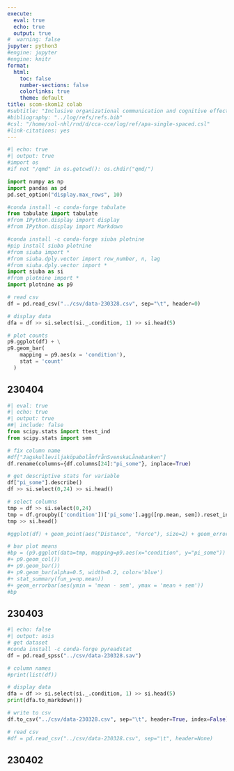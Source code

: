 ```yaml
---
execute:
  eval: true
  echo: true
  output: true
#  warning: false
jupyter: python3
#engine: jupyter
#engine: knitr
format:
  html:
    toc: false
    number-sections: false
    colorlinks: true
    theme: default
title: scom-skom12 colab
#subtitle: "Inclusive organizational communication and cognitive effects in online users"
#bibliography: "../log/refs/refs.bib"
#csl: "/home/sol-nhl/rnd/d/cca-cce/log/ref/apa-single-spaced.csl"
#link-citations: yes
---
```


```python
#| echo: true
#| output: true
#import os
#if not "/qmd" in os.getcwd(): os.chdir("qmd/")

import numpy as np
import pandas as pd
pd.set_option("display.max_rows", 10)

#conda install -c conda-forge tabulate
from tabulate import tabulate
#from IPython.display import display
#from IPython.display import Markdown

#conda install -c conda-forge siuba plotnine
#pip install siuba plotnine
#from siuba import *
#from siuba.dply.vector import row_number, n, lag
#from siuba.dply.vector import *
import siuba as si
#from plotnine import *
import plotnine as p9

# read csv
df = pd.read_csv("../csv/data-230328.csv", sep="\t", header=0)

# display data
dfa = df >> si.select(si._.condition, 1) >> si.head(5)

# plot counts
p9.ggplot(df) + \
p9.geom_bar(
    mapping = p9.aes(x = 'condition'), 
    stat = 'count'
  )
```

## 230404

```python
#| eval: true
#| echo: true
#| output: true
##| include: false
from scipy.stats import ttest_ind
from scipy.stats import sem

# fix column name
#df["JagskulleviljaköpabolånfrånSvenskaLånebanken"]
df.rename(columns={df.columns[24]:"pi_some"}, inplace=True)

# get descriptive stats for variable
df["pi_some"].describe()
df >> si.select(0,24) >> si.head()

# select columns
tmp = df >> si.select(0,24)
tmp = df.groupby(['condition'])['pi_some'].agg([np.mean, sem]).reset_index()
tmp >> si.head()

#ggplot(df) + geom_point(aes("Distance", "Force"), size=2) + geom_errorbar(aes(x="Distance", ymin="Force-yerr",ymax="Force+yerr"))

# bar plot means
#bp = (p9.ggplot(data=tmp, mapping=p9.aes(x="condition", y="pi_some"))
#+ p9.geom_col())
#+ p9.geom_bar())
#+ p9.geom_bar(alpha=0.5, width=0.2, color='blue') 
#+ stat_summary(fun_y=np.mean))
#+ geom_errorbar(aes(ymin = 'mean - sem', ymax = 'mean + sem'))
#bp
```

## 230403

```python
#| echo: false
#| output: asis
# get dataset
#conda install -c conda-forge pyreadstat
df = pd.read_spss("../csv/data-230328.sav")

# column names
#print(list(df))

# display data
dfa = df >> si.select(si._.condition, 1) >> si.head(5)
print(dfa.to_markdown())

# write to csv
df.to_csv("../csv/data-230328.csv", sep="\t", header=True, index=False)

# read csv
#df = pd.read_csv("../csv/data-230328.csv", sep="\t", header=None)
```

## 230402







